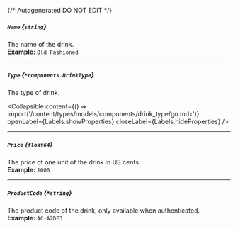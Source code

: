 {/* Autogenerated DO NOT EDIT  */}

##### `Name` *{`string`}*
The name of the drink.
<br/>
**Example:** `Old Fashioned`

---
##### `Type` *{`*components.DrinkType`}*
The type of drink.

<Collapsible content={() => import('/content/types/models/components/drink_type/go.mdx')} openLabel={Labels.showProperties} closeLabel={Labels.hideProperties} />


---
##### `Price` *{`float64`}*
The price of one unit of the drink in US cents.
<br/>
**Example:** `1000`

---
##### `ProductCode` *{`*string`}*
The product code of the drink, only available when authenticated.
<br/>
**Example:** `AC-A2DF3`


